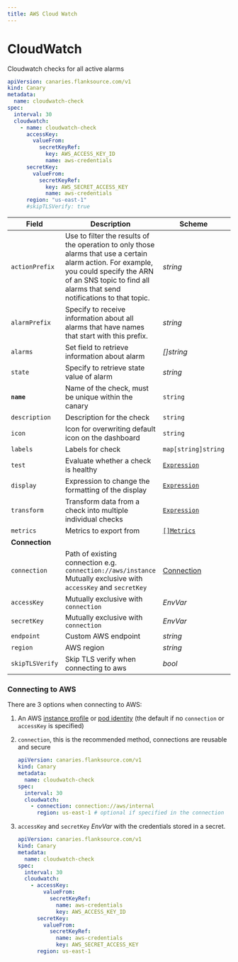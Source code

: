 ```yaml
---
title: AWS Cloud Watch
---
```


# <Icon name="aws-cloudwatch" /> CloudWatch

Cloudwatch checks  for all active alarms

```yaml title="cloudwatch-alarms.yaml"
apiVersion: canaries.flanksource.com/v1
kind: Canary
metadata:
  name: cloudwatch-check
spec:
  interval: 30
  cloudwatch:
    - name: cloudwatch-check
      accessKey:
        valueFrom:
          secretKeyRef:
            key: AWS_ACCESS_KEY_ID
            name: aws-credentials
      secretKey:
        valueFrom:
          secretKeyRef:
            key: AWS_SECRET_ACCESS_KEY
            name: aws-credentials
      region: "us-east-1"
      #skipTLSVerify: true
```

| Field | Description | Scheme | Required |
| ----- | ----------- | ------ | -------- |
| `actionPrefix` | Use to filter the results of the operation to only those alarms that use a certain alarm action. For example, you could specify the ARN of an SNS topic to find all alarms that send notifications to that topic. | *string* | |
| `alarmPrefix` | Specify to receive information about all alarms that have names that start with this prefix. | *string* | |
| `alarms` | Set field to retrieve information about alarm | *\[\]string* | |
| `state` | Specify to retrieve state value of alarm | *string* | |
| **`name`**    | Name of the check, must be unique within the canary         | `string`                                     | Yes      |
| `description` | Description for the check                                   | `string`                                     |          |
| `icon`        | Icon for overwriting default icon on the dashboard          | `string`                                     |          |
| `labels`      | Labels for check                                            | `map[string]string`                          |          |
| `test`        | Evaluate whether a check is healthy                         | [`Expression`](../concepts/health-evaluation)  |          |
| `display`     | Expression to change the formatting of the display          | [`Expression`](../concepts/display-formatting) |          |
| `transform`   | Transform data from a check into multiple individual checks | [`Expression`](../concepts/transforms)          |          |
| `metrics`     | Metrics to export from                                      | [`[]Metrics`](../concepts/metrics-exporter)    |          |
| **Connection** |  |  | |
| `connection` | <SkipOSS>Path of existing connection e.g. `connection://aws/instance` Mutually exclusive with `accessKey` and `secretKey` </SkipOSS> | [Connection](../concepts/connections) | |
| `accessKey` | <SkipOSS>Mutually exclusive with `connection`</SkipOSS>   | <CommonLink to="authentication">*EnvVar*</CommonLink> |  |
| `secretKey` | <SkipOSS>Mutually exclusive with `connection`</SkipOSS>   | <CommonLink to="authentication">*EnvVar*</CommonLink> |  |
| `endpoint` | Custom AWS endpoint | *string* | |
| `region` | AWS region | *string* | |
| `skipTLSVerify` | Skip TLS verify when connecting to aws | *bool* | |

### Connecting to AWS

There are 3 options when connecting to AWS:

1. An AWS [instance profile](https://docs.aws.amazon.com/AWSEC2/latest/UserGuide/iam-roles-for-amazon-ec2.html) or [pod identity](https://docs.aws.amazon.com/eks/latest/userguide/pod-configuration.html) (the default if no `connection` or `accessKey` is specified)
2. `connection`, this is the recommended method, connections are reusable and secure

    ```yaml title="aws-connection.yaml"
    apiVersion: canaries.flanksource.com/v1
    kind: Canary
    metadata:
      name: cloudwatch-check
    spec:
      interval: 30
      cloudwatch:
        - connection: connection://aws/internal
          region: us-east-1 # optional if specified in the connection
    ```

3. `accessKey` and `secretKey` <CommonLink to="authentication">*EnvVar*</CommonLink> with the credentials stored in a secret.

    ```yaml title="aws.yaml"
    apiVersion: canaries.flanksource.com/v1
    kind: Canary
    metadata:
      name: cloudwatch-check
    spec:
      interval: 30
      cloudwatch:
        - accessKey:
            valueFrom:
              secretKeyRef:
                name: aws-credentials
                key: AWS_ACCESS_KEY_ID
          secretKey:
            valueFrom:
              secretKeyRef:
                name: aws-credentials
                key: AWS_SECRET_ACCESS_KEY
          region: us-east-1
    ```
